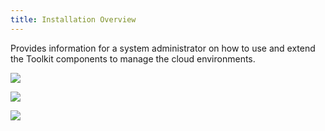 ```yaml
---
title: Installation Overview
---
```



<PageDescription>

Provides information for a system administrator on how to use and extend the Toolkit components to manage the
cloud environments. 

</PageDescription>

<Row>
<Column colLg={4} colMd={4} noGutterMdLeft>
<ArticleCard
    color="dark"
    title="Configure the dashboard"
    subTitle="Customize the Developer Dashboard and OpenShift console"
    href="/admin/config-dashboard"
    >

![](/images/sysadmins2.jpg)

</ArticleCard>
</Column>
<Column colLg={4} colMd={4} noGutterMdLeft>
<ArticleCard
    color="dark"
    title="Infrastructure as Code"
    subTitle="Review the framework and modules that provide Infrastructure as Code scripts"
    href="/admin/terraform"
    >

![](/images/sysadmins.jpg)

</ArticleCard>
</Column>
<Column colLg={4} colMd={4} noGutterMdLeft>
<ArticleCard
    color="dark"
    title="Cluster configuration"
    subTitle="Understand the metadata used to configure the cluster and the tools to customize and manage the environment"
    href="/admin/cluster-configuration"
    >

![](/images/code2.jpg)

</ArticleCard>
</Column>
</Row>
